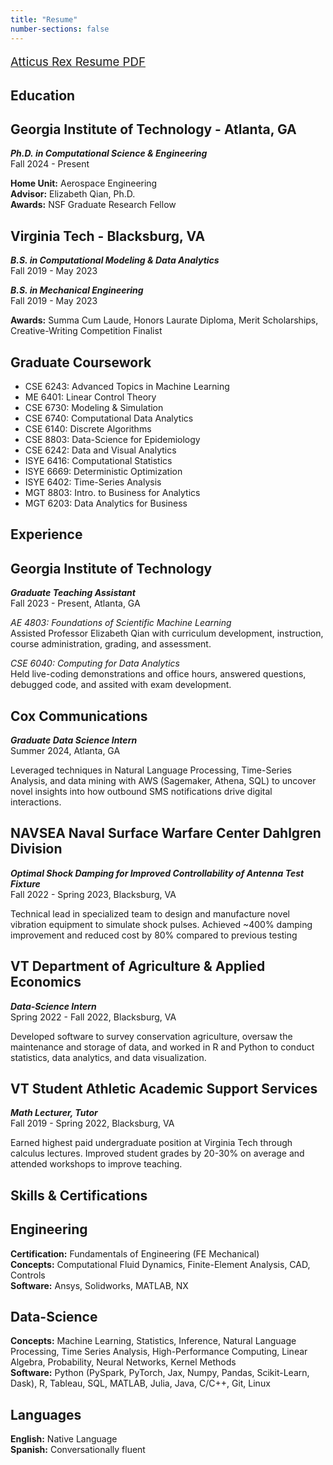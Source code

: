 ```yaml
---
title: "Resume"
number-sections: false
---
```


<p style="font-size:14pt">
[Atticus Rex Resume PDF](pdfs/AtticusRexResume.pdf){.external target="_blank"}
</p>

##  Education

:::{.callout-note collapse="false" appearance="minimal"}
## Georgia Institute of Technology - Atlanta, GA  

***Ph.D. in Computational Science & Engineering***  
Fall 2024 - Present  

**Home Unit:** Aerospace Engineering  
**Advisor:** Elizabeth Qian, Ph.D.  
**Awards:** NSF Graduate Research Fellow
:::

:::{.callout-note collapse="false" appearance="minimal"}
## Virginia Tech - Blacksburg, VA<br> 
***B.S. in Computational Modeling & Data Analytics***<br>
Fall 2019 - May 2023

***B.S. in Mechanical Engineering***<br>
Fall 2019 - May 2023

**Awards:** Summa Cum Laude, Honors Laurate Diploma, Merit Scholarships, Creative-Writing Competition Finalist
:::

:::{.callout-note collapse="true"}
## Graduate Coursework 

* CSE 6243: Advanced Topics in Machine Learning 
* ME 6401: Linear Control Theory
* CSE 6730: Modeling & Simulation 
* CSE 6740: Computational Data Analytics 
* CSE 6140: Discrete Algorithms 
* CSE 8803: Data-Science for Epidemiology
* CSE 6242: Data and Visual Analytics
* ISYE 6416: Computational Statistics
* ISYE 6669: Deterministic Optimization 
* ISYE 6402: Time-Series Analysis 
* MGT 8803: Intro. to Business for Analytics
* MGT 6203: Data Analytics for Business
:::

## Experience

:::{.callout-tip collapse="false" appearance="minimal"}
## Georgia Institute of Technology<br> 
***Graduate Teaching Assistant***<br>
Fall 2023 - Present, Atlanta, GA

*AE 4803: Foundations of Scientific Machine Learning* <br>
Assisted Professor Elizabeth Qian with curriculum development, instruction, course administration, grading, and assessment. 

*CSE 6040: Computing for Data Analytics*<br>
Held live-coding demonstrations and office hours, answered questions, debugged code, and assited with exam development. 
:::

:::{.callout-tip collapse="false" appearance="minimal"}
## Cox Communications<br> 
***Graduate Data Science Intern***<br>
Summer 2024, Atlanta, GA

Leveraged techniques in Natural Language Processing, Time-Series Analysis, and data mining with AWS (Sagemaker, Athena, SQL) to uncover novel insights into how outbound SMS notifications drive digital interactions. 
:::

:::{.callout-tip collapse="false" appearance="minimal"}
## NAVSEA Naval Surface Warfare Center Dahlgren Division <br> 
***Optimal Shock Damping for Improved Controllability of Antenna Test Fixture*** <br>
Fall 2022 - Spring 2023, Blacksburg, VA

Technical lead in specialized team to design and manufacture novel vibration equipment to simulate shock pulses. Achieved ~400% damping improvement and reduced cost by 80% compared to previous testing
:::

:::{.callout-tip collapse="false" appearance="minimal"}
## VT Department of Agriculture & Applied Economics <br> 
***Data-Science Intern*** <br>
Spring 2022 - Fall 2022, Blacksburg, VA

Developed software to survey conservation agriculture, oversaw the maintenance and storage of data, and worked in R and Python to conduct statistics, data analytics, and data visualization.
:::

:::{.callout-tip collapse="false" appearance="minimal"}
## VT Student Athletic Academic Support Services <br> 
***Math Lecturer, Tutor*** <br>
Fall 2019 - Spring 2022, Blacksburg, VA

Earned highest paid undergraduate position at Virginia Tech through calculus lectures. Improved student grades by 20-30% on average and attended workshops to improve teaching. 
:::

## Skills & Certifications

:::{.callout-warning collapse="false" appearance="minimal"}
## Engineering <br>

**Certification:** Fundamentals of Engineering (FE Mechanical)<br>
**Concepts:** Computational Fluid Dynamics, Finite-Element Analysis, CAD, Controls<br>
**Software:** Ansys, Solidworks, MATLAB, NX
:::

:::{.callout-warning collapse="false" appearance="minimal"}
## Data-Science <br> 

**Concepts:** Machine Learning, Statistics, Inference, Natural Language Processing, Time Series Analysis, High-Performance Computing, Linear Algebra, Probability, Neural Networks, Kernel Methods <br>
**Software:** Python (PySpark, PyTorch, Jax, Numpy, Pandas, Scikit-Learn, Dask), R, Tableau, SQL, MATLAB, Julia, Java, C/C++, Git, Linux
:::

:::{.callout-warning collapse="false" appearance="minimal"}
## Languages <br> 

**English:** Native Language<br>
**Spanish:** Conversationally fluent
:::
